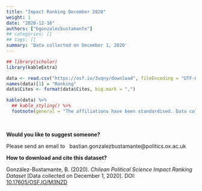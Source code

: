 ```yaml
---
title: "Impact Ranking December 2020"
weight: 1
date: "2020-12-16"
authors: ["bgonzalezbustamante"]
## categories: []
## tags: []
summary: 'Data collected on December 1, 2020'
---
```


```r
## library(scholar)
library(kableExtra)

data <- read.csv("https://osf.io/3vqny/download", fileEncoding = "UTF-8")
names(data)[1] = "Ranking"
data$Cites <- format(data$Cites, big.mark = ",")

kable(data) %>%
  ## kable_styling() %>%
  footnote(general = "The affiliations have been standardised. Data collected on December 1, 2020.")
```

\

**Would you like to suggest someone?**

Please send an email to <i class="fas fa-envelope"></i> &nbsp; bastian.gonzalezbustamante@politics.ox.ac.uk

**How to download and cite this dataset?**

González-Bustamante, B. (2020). *Chilean Political Science Impact Ranking Dataset* [Data collected on December 1, 2020]. DOI: [10.17605/OSF.IO/M3NZD](http://doi.org/10.17605/OSF.IO/M3NZD)
